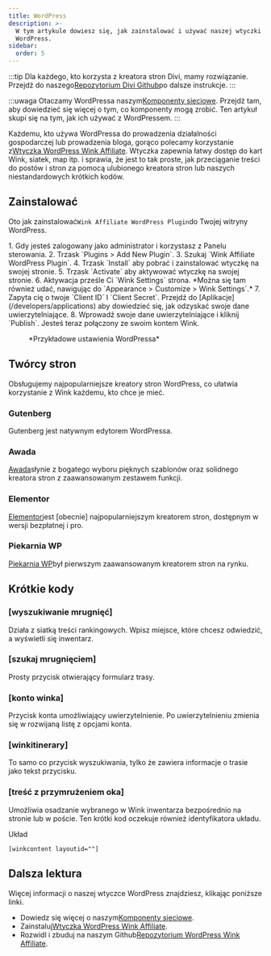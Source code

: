 ```yaml
---
title: WordPress
description: >-
  W tym artykule dowiesz się, jak zainstalować i używać naszej wtyczki
  WordPress.
sidebar:
  order: 5
---
```


:::tip
Dla każdego, kto korzysta z kreatora stron Divi, mamy rozwiązanie. Przejdź do naszego[Repozytorium Divi Github](https://github.com/wink-travel/affiliate-wordpress-divi-plugin)po dalsze instrukcje.
:::

:::uwaga
Otaczamy WordPressa naszym[Komponenty sieciowe](/developers/web-components). Przejdź tam, aby dowiedzieć się więcej o tym, co komponenty mogą zrobić. Ten artykuł skupi się na tym, jak ich używać z WordPressem.
:::

Każdemu, kto używa WordPressa do prowadzenia działalności gospodarczej lub prowadzenia bloga, gorąco polecamy korzystanie z[Wtyczka WordPress Wink Affiliate](https://wordpress.org/plugins/wink2travel/).
Wtyczka zapewnia łatwy dostęp do kart Wink, siatek, map itp. i sprawia, że jest to tak proste, jak przeciąganie treści do postów i stron za pomocą ulubionego kreatora stron lub naszych niestandardowych krótkich kodów.

## Zainstalować

Oto jak zainstalować`Wink Affiliate WordPress Plugin`do Twojej witryny WordPress.

<Steps>
  1. Gdy jesteś zalogowany jako administrator i korzystasz z Panelu sterowania.
  2. Trzask `Plugins > Add New Plugin`.
  3. Szukaj `Wink Affiliate WordPress Plugin`.
  4. Trzask `Install` aby pobrać i zainstalować wtyczkę na swojej stronie.
  5. Trzask `Activate` aby aktywować wtyczkę na swojej stronie.
  6. Aktywacja prześle Ci `Wink Settings` strona. *Można się tam również udać, nawigując do `Appearance > Customize > Wink Settings`.*
  7. Zapyta cię o twoje `Client ID` I `Client Secret`. Przejdź do [Aplikacje](/developers/applications) aby dowiedzieć się, jak odzyskać swoje dane uwierzytelniające.
  8. Wprowadź swoje dane uwierzytelniające i kliknij `Publish`. Jesteś teraz połączony ze swoim kontem Wink.
</Steps>


<figure>
  <CloudinaryImage width="350" height="760" resize="scale" quality="best" alt="Ustawienia wtyczki WordPress Wink Affiliate" src="academy/wink-wordpress-plugin-settings" errorImage="noimage_opaque_nyrtl0.png" />

  <figcaption>*Przykładowe ustawienia WordPressa*</figcaption>
</figure>


##

## Twórcy stron

Obsługujemy najpopularniejsze kreatory stron WordPress, co ułatwia korzystanie z Wink każdemu, kto chce je mieć.

### Gutenberg

Gutenberg jest natywnym edytorem WordPressa.

### Awada

[Awada](https://avada.com)słynie z bogatego wyboru pięknych szablonów oraz solidnego kreatora stron z zaawansowanym zestawem funkcji.

### Elementor

[Elementor](https://elementor.com)jest \[obecnie] najpopularniejszym kreatorem stron, dostępnym w wersji bezpłatnej i pro.

### Piekarnia WP

[Piekarnia WP](https://wpbakery.com)był pierwszym zaawansowanym kreatorem stron na rynku.

## Krótkie kody

### \[wyszukiwanie mrugnięć]

Działa z siatką treści rankingowych. Wpisz miejsce, które chcesz odwiedzić, a wyświetli się inwentarz.

### \[szukaj mrugnięciem]

Prosty przycisk otwierający formularz trasy.

### \[konto winka]

Przycisk konta umożliwiający uwierzytelnienie. Po uwierzytelnieniu zmienia się w rozwijaną listę z opcjami konta.

### \[winkitinerary]

To samo co przycisk wyszukiwania, tylko że zawiera informacje o trasie jako tekst przycisku.

### \[treść z przymrużeniem oka]

Umożliwia osadzanie wybranego w Wink inwentarza bezpośrednio na stronie lub w poście. Ten krótki kod oczekuje również identyfikatora układu.

Układ

```
[winkcontent layoutid=""]
```

## Dalsza lektura

Więcej informacji o naszej wtyczce WordPress znajdziesz, klikając poniższe linki.

* Dowiedz się więcej o naszym[Komponenty sieciowe](/developers/web-components).
* Zainstaluj[Wtyczka WordPress Wink Affiliate](https://wordpress.org/plugins/wink2travel/).
* Rozwidl i zbuduj na naszym Github[Repozytorium WordPress Wink Affiliate](https://github.com/wink-travel/wink-wordpress-plugin).

